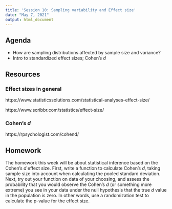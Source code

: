 ```yaml
---
title: 'Session 10: Sampling variability and Effect size'
date: "May 7, 2021"
output: html_document
---
```


## Agenda

* How are sampling distributions affected by sample size and variance?
* Intro to standardized effect sizes; Cohen's *d* 

## Resources

### Effect sizes in general

https://www.statisticssolutions.com/statistical-analyses-effect-size/

https://www.scribbr.com/statistics/effect-size/

### Cohen's *d*

https://rpsychologist.com/cohend/

## Homework
The homework this week will be about statistical inference based on the Cohen's *d* effect size. First, write a function to calculate Cohen's *d*, taking sample size into account when calculating the pooled standard deviation. Next, try out your function on data of your choosing, and assess the probability that you would observe the Cohen's *d* (or something more extreme) you see in your data under the null hypothesis that the true *d* value in the population is zero. In other words, use a randomization test to calculate the p-value for the effect size. 

